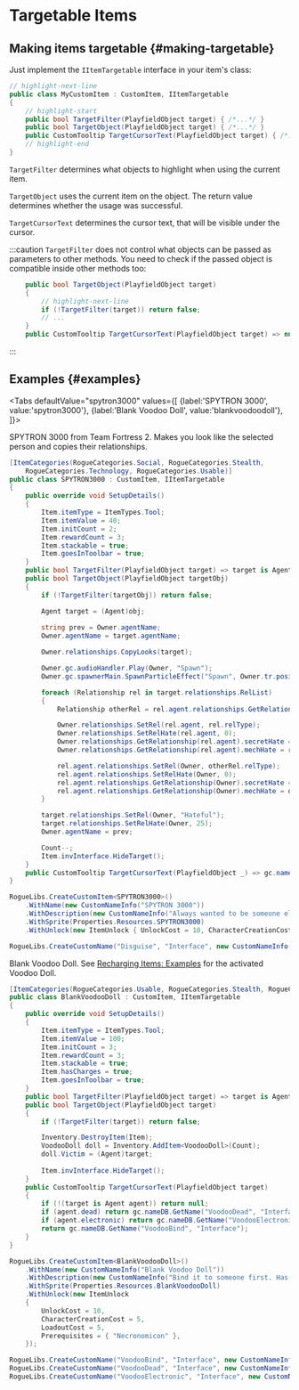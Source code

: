 # Targetable Items


## Making items targetable {#making-targetable}

Just implement the `IItemTargetable` interface in your item's class:

```csharp
// highlight-next-line
public class MyCustomItem : CustomItem, IItemTargetable
{
    // highlight-start
    public bool TargetFilter(PlayfieldObject target) { /*...*/ }
    public bool TargetObject(PlayfieldObject target) { /*...*/ }
    public CustomTooltip TargetCursorText(PlayfieldObject target) { /*...*/ }
    // highlight-end
}
```

`TargetFilter` determines what objects to highlight when using the current item.

`TargetObject` uses the current item on the object. The return value determines whether the usage was successful.

`TargetCursorText` determines the cursor text, that will be visible under the cursor.

:::caution
`TargetFilter` does not control what objects can be passed as parameters to other methods. You need to check if the passed object is compatible inside other methods too:

```csharp
    public bool TargetObject(PlayfieldObject target)
    {
        // highlight-next-line
        if (!TargetFilter(target)) return false;
        // ...
    }
    public CustomTooltip TargetCursorText(PlayfieldObject target) => null;
```
:::

## Examples {#examples}

<Tabs
  defaultValue="spytron3000"
  values={[
    {label:'SPYTRON 3000', value:'spytron3000'},
    {label:'Blank Voodoo Doll', value:'blankvoodoodoll'},
  ]}>
<TabItem value="spytron3000">

SPYTRON 3000 from Team Fortress 2. Makes you look like the selected person and copies their relationships.

```csharp title="SPYTRON3000.cs"
[ItemCategories(RogueCategories.Social, RogueCategories.Stealth,
    RogueCategories.Technology, RogueCategories.Usable)]
public class SPYTRON3000 : CustomItem, IItemTargetable
{
    public override void SetupDetails()
    {
        Item.itemType = ItemTypes.Tool;
        Item.itemValue = 40;
        Item.initCount = 2;
        Item.rewardCount = 3;
        Item.stackable = true;
        Item.goesInToolbar = true;
    }
    public bool TargetFilter(PlayfieldObject target) => target is Agent a && a != Owner;
    public bool TargetObject(PlayfieldObject targetObj)
    {
        if (!TargetFilter(targetObj)) return false;

        Agent target = (Agent)obj;
        
        string prev = Owner.agentName;
        Owner.agentName = target.agentName;

        Owner.relationships.CopyLooks(target);

        Owner.gc.audioHandler.Play(Owner, "Spawn");
        Owner.gc.spawnerMain.SpawnParticleEffect("Spawn", Owner.tr.position, 0f);

        foreach (Relationship rel in target.relationships.RelList)
        {
            Relationship otherRel = rel.agent.relationships.GetRelationship(target);

            Owner.relationships.SetRel(rel.agent, rel.relType);
            Owner.relationships.SetRelHate(rel.agent, 0);
            Owner.relationships.GetRelationship(rel.agent).secretHate = rel.secretHate;
            Owner.relationships.GetRelationship(rel.agent).mechHate = rel.mechHate;

            rel.agent.relationships.SetRel(Owner, otherRel.relType);
            rel.agent.relationships.SetRelHate(Owner, 0);
            rel.agent.relationships.GetRelationship(Owner).secretHate = otherRel.secretHate;
            rel.agent.relationships.GetRelationship(Owner).mechHate = otherRel.mechHate;
        }

        target.relationships.SetRel(Owner, "Hateful");
        target.relationships.SetRelHate(Owner, 25);
        Owner.agentName = prev;

        Count--;
        Item.invInterface.HideTarget();
    }
    public CustomTooltip TargetCursorText(PlayfieldObject _) => gc.nameDB.GetName("Disguise", "Interface");
}
```

```csharp
RogueLibs.CreateCustomItem<SPYTRON3000>()
    .WithName(new CustomNameInfo("SPYTRON 3000"))
    .WithDescription(new CustomNameInfo("Always wanted to be someone else? Now you can!"))
    .WithSprite(Properties.Resources.SPYTRON3000)
    .WithUnlock(new ItemUnlock { UnlockCost = 10, CharacterCreationCost = 3, LoadoutCost = 2 });

RogueLibs.CreateCustomName("Disguise", "Interface", new CustomNameInfo("Disguise as"));
```

</TabItem>

<TabItem value="blankvoodoodoll">

Blank Voodoo Doll. See [Recharging Items: Examples](./recharging-items#examples) for the activated Voodoo Doll.

```csharp title="BlankVoodooDoll.cs"
[ItemCategories(RogueCategories.Usable, RogueCategories.Stealth, RogueCategories.Weird)]
public class BlankVoodooDoll : CustomItem, IItemTargetable
{
    public override void SetupDetails()
    {
        Item.itemType = ItemTypes.Tool;
        Item.itemValue = 100;
        Item.initCount = 3;
        Item.rewardCount = 3;
        Item.stackable = true;
        Item.hasCharges = true;
        Item.goesInToolbar = true;
    }
    public bool TargetFilter(PlayfieldObject target) => target is Agent agent && !agent.dead && !agent.electronic;
    public bool TargetObject(PlayfieldObject target)
    {
        if (!TargetFilter(target)) return false;

        Inventory.DestroyItem(Item);
        VoodooDoll doll = Inventory.AddItem<VoodooDoll>(Count);
        doll.Victim = (Agent)target;
        
        Item.invInterface.HideTarget();
    }
    public CustomTooltip TargetCursorText(PlayfieldObject target)
    {
        if (!(target is Agent agent)) return null;
        if (agent.dead) return gc.nameDB.GetName("VoodooDead", "Interface");
        if (agent.electronic) return gc.nameDB.GetName("VoodooElectronic", "Interface");
        return gc.nameDB.GetName("VoodooBind", "Interface");
    }
}
```

```csharp
RogueLibs.CreateCustomItem<BlankVoodooDoll>()
    .WithName(new CustomNameInfo("Blank Voodoo Doll"))
    .WithDescription(new CustomNameInfo("Bind it to someone first. Has limited uses."))
    .WithSprite(Properties.Resources.BlankVoodooDoll)
    .WithUnlock(new ItemUnlock
    {
        UnlockCost = 10,
        CharacterCreationCost = 5,
        LoadoutCost = 5,
        Prerequisites = { "Necronomicon" },
    });

RogueLibs.CreateCustomName("VoodooBind", "Interface", new CustomNameInfo("Bind"));
RogueLibs.CreateCustomName("VoodooDead", "Interface", new CustomNameInfo("They're already dead"));
RogueLibs.CreateCustomName("VoodooElectronic", "Interface", new CustomNameInfo("This thing doesn't have a soul"));
```

</TabItem>
</Tabs>